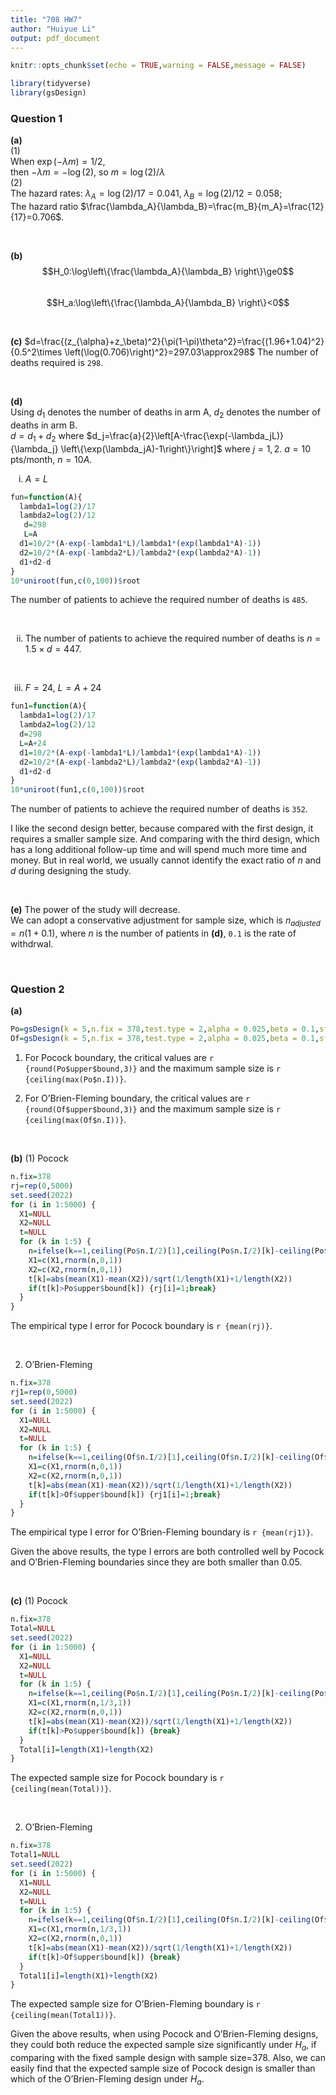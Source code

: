 ```yaml
---
title: "708 HW7"
author: "Huiyue Li"
output: pdf_document
---
```


```r
knitr::opts_chunk$set(echo = TRUE,warning = FALSE,message = FALSE)
```


```r
library(tidyverse)
library(gsDesign)
```


### Question 1  
**(a)**  
(1)    
When $\exp(-\lambda m)=1/2$,   
then $-\lambda m=-\log(2)$, so $m=\log(2)/\lambda$  
(2)  
The hazard rates: $\lambda_A=\log(2)/17=0.041$, $\lambda_B=\log(2)/12=0.058$;   
The hazard ratio $\frac{\lambda_A}{\lambda_B}=\frac{m_B}{m_A}=\frac{12}{17}=0.706$.

<br>

**(b)**
$$H_0:\log\left\{\frac{\lambda_A}{\lambda_B} \right\}\ge0$$   
$$H_a:\log\left\{\frac{\lambda_A}{\lambda_B} \right\}<0$$

<br>

**(c)**
$d=\frac{(z_{\alpha}+z_\beta)^2}{\pi(1-\pi)\theta^2}=\frac{(1.96+1.04)^2}{0.5^2\times \left(\log(0.706)\right)^2}=297.03\approx298$
The number of deaths required is `298`.

<br>

**(d)**  
Using $d_1$ denotes the number of deaths in arm A, $d_2$ denotes the number of deaths in arm B.  
$d=d_1+d_2$ where $d_j=\frac{a}{2}\left[A-\frac{\exp(-\lambda_jL)}{\lambda_j} \left\{\exp(\lambda_jA)-1\right\}\right]$ where $j=1,2$. $a=10$ pts/month, $n=10A$.  

(i) $A=L$
```r
fun=function(A){
  lambda1=log(2)/17
  lambda2=log(2)/12
   d=298
   L=A
  d1=10/2*(A-exp(-lambda1*L)/lambda1*(exp(lambda1*A)-1))
  d2=10/2*(A-exp(-lambda2*L)/lambda2*(exp(lambda2*A)-1))
  d1+d2-d
}
10*uniroot(fun,c(0,100))$root
```
The number of patients to achieve the required number of deaths is `485`.  

<br>

(ii) The number of patients to achieve the required number of deaths is $n=1.5\times d=447$.  

<br>

(iii) $F=24$, $L=A+24$
```r
fun1=function(A){
  lambda1=log(2)/17
  lambda2=log(2)/12
  d=298
  L=A+24
  d1=10/2*(A-exp(-lambda1*L)/lambda1*(exp(lambda1*A)-1))
  d2=10/2*(A-exp(-lambda2*L)/lambda2*(exp(lambda2*A)-1))
  d1+d2-d
}
10*uniroot(fun1,c(0,100))$root
```
The number of patients to achieve the required number of deaths is `352`.   

I like the second design better, because compared with the first design, it requires a smaller sample size. And comparing with the third design, which has a long additional follow-up time and will spend much more time and money. But in real world, we usually cannot identify the exact ratio of $n$ and $d$ during designing the study.

<br>

**(e)**
The power of the study will decrease.   
We can adopt a conservative adjustment for sample size, which is $n_{adjusted}=n(1+0.1)$, where $n$ is the number of patients in **(d)**, `0.1` is the rate of withdrwal.  

<br>

### Question 2
**(a)**
```r
Po=gsDesign(k = 5,n.fix = 378,test.type = 2,alpha = 0.025,beta = 0.1,sfu = "Pocock")
Of=gsDesign(k = 5,n.fix = 378,test.type = 2,alpha = 0.025,beta = 0.1,sfu = "OF")
```
(1) For Pocock boundary, the critical values are `r {round(Po$upper$bound,3)}` and the maximum sample size is `r {ceiling(max(Po$n.I))}`.  
  
(2) For O’Brien-Fleming boundary, the critical values are `r {round(Of$upper$bound,3)}` and the maximum sample size is `r {ceiling(max(Of$n.I))}`.

<br>

**(b)**
(1) Pocock
```r
n.fix=378
rj=rep(0,5000)
set.seed(2022)
for (i in 1:5000) {
  X1=NULL
  X2=NULL
  t=NULL
  for (k in 1:5) {
    n=ifelse(k==1,ceiling(Po$n.I/2)[1],ceiling(Po$n.I/2)[k]-ceiling(Po$n.I/2)[k-1])
    X1=c(X1,rnorm(n,0,1))
    X2=c(X2,rnorm(n,0,1))
    t[k]=abs(mean(X1)-mean(X2))/sqrt(1/length(X1)+1/length(X2))
    if(t[k]>Po$upper$bound[k]) {rj[i]=1;break}
  }
}
```
The empirical type I error for Pocock boundary is `r {mean(rj)}`.

<br>

(2) O’Brien-Fleming
```r
n.fix=378
rj1=rep(0,5000)
set.seed(2022)
for (i in 1:5000) {
  X1=NULL
  X2=NULL
  t=NULL
  for (k in 1:5) {
    n=ifelse(k==1,ceiling(Of$n.I/2)[1],ceiling(Of$n.I/2)[k]-ceiling(Of$n.I/2)[k-1])
    X1=c(X1,rnorm(n,0,1))
    X2=c(X2,rnorm(n,0,1))
    t[k]=abs(mean(X1)-mean(X2))/sqrt(1/length(X1)+1/length(X2))
    if(t[k]>Of$upper$bound[k]) {rj1[i]=1;break}
  }
}
```
The empirical type I error for O’Brien-Fleming boundary is `r {mean(rj1)}`.
  
Given the above results, the type I errors are both controlled well by Pocock and O’Brien-Fleming boundaries since they are both smaller than 0.05.

<br>

**(c)**
(1) Pocock
```r
n.fix=378
Total=NULL
set.seed(2022)
for (i in 1:5000) {
  X1=NULL
  X2=NULL
  t=NULL
  for (k in 1:5) {
    n=ifelse(k==1,ceiling(Po$n.I/2)[1],ceiling(Po$n.I/2)[k]-ceiling(Po$n.I/2)[k-1])
    X1=c(X1,rnorm(n,1/3,1))
    X2=c(X2,rnorm(n,0,1))
    t[k]=abs(mean(X1)-mean(X2))/sqrt(1/length(X1)+1/length(X2))
    if(t[k]>Po$upper$bound[k]) {break}
  }
  Total[i]=length(X1)+length(X2)
}
```
The expected sample size for Pocock boundary is `r {ceiling(mean(Total))} `.

<br>

(2) O’Brien-Fleming
```r
n.fix=378
Total1=NULL
set.seed(2022)
for (i in 1:5000) {
  X1=NULL
  X2=NULL
  t=NULL
  for (k in 1:5) {
    n=ifelse(k==1,ceiling(Of$n.I/2)[1],ceiling(Of$n.I/2)[k]-ceiling(Of$n.I/2)[k-1])
    X1=c(X1,rnorm(n,1/3,1))
    X2=c(X2,rnorm(n,0,1))
    t[k]=abs(mean(X1)-mean(X2))/sqrt(1/length(X1)+1/length(X2))
    if(t[k]>Of$upper$bound[k]) {break}
  }
  Total1[i]=length(X1)+length(X2)
}
```
The expected sample size for O’Brien-Fleming boundary is `r {ceiling(mean(Total1))} `.

Given the above results, when using Pocock and O’Brien-Fleming designs, they could both reduce the expected sample size significantly under $H_a$, if comparing with the fixed sample design with sample size=378. Also, we can easily find that the expected sample size of Pocock design is smaller than which of the O’Brien-Fleming design under $H_a$.